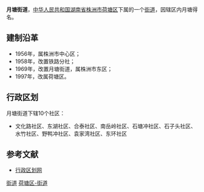 {{中国乡级行政区<!---乡级行政区专用模板--->
|行政区全称 = 月塘街道
|景观照片文件名 = 
|景观照片描述 = 
|位置图文件名 = 
|位置图描述 = 
|汉语拼音 = 
|通用拼音 = 
|上级行政区 = [[湖南省|湖南省]][[株洲市|株洲市]][[荷塘区|荷塘区]]
|行政区类别 = 街道
|行政区划代码 = 430202001
|建置时间 = 1969年
|政府驻地 = 新月塘
|地理坐标 = 
|毗邻 = 
|行政区划 = 10
|村委会 = 0
|居委会 = 10
|总面积 = 4.85平方公里
|户籍人口 = 5.8万
|户籍人口年份 = 2003
|常住人口 = 
|常住人口年份 = 
|人口密度 = 
|GDP = 
|GDP年份 = 
|邮政编码 = 412000　
|电话区号 = 
|时区 = UTC+8（[[东八区|东八区]]）
|官方网站 = 
|网站名称 = 
}}
'''月塘街道'''，[[中华人民共和国|中华人民共和国]][[湖南省|湖南省]][[株洲市|株洲市]][[荷塘区|荷塘区]]下属的一个[[街道|街道]]，因辖区内月塘得名。

==建制沿革==
*1956年，属株洲市中心区；
*1958年，改置铁路分社；
*1969年，改置月塘街道，属株洲市东区；
*1997年，改属荷塘区。

==行政区划==
月塘街道下辖10个社区：
*文化路社区、东湖社区、合泰社区、南岳岭社区、石塘冲社区、石子头社区、水竹社区、野鸭冲社区、袁家湾社区、东环社区

==参考文献==
*[https://web.archive.org/web/20121116001347/http://www.xzqh.org/html/show.php?contentid=15774 行政区划网]

{{湖南小作品}}
{{株洲市荷塘区行政区划}}

[[Category:荷塘区行政区划|街道]]
[[Category:株洲乡镇|荷塘区-街道]]